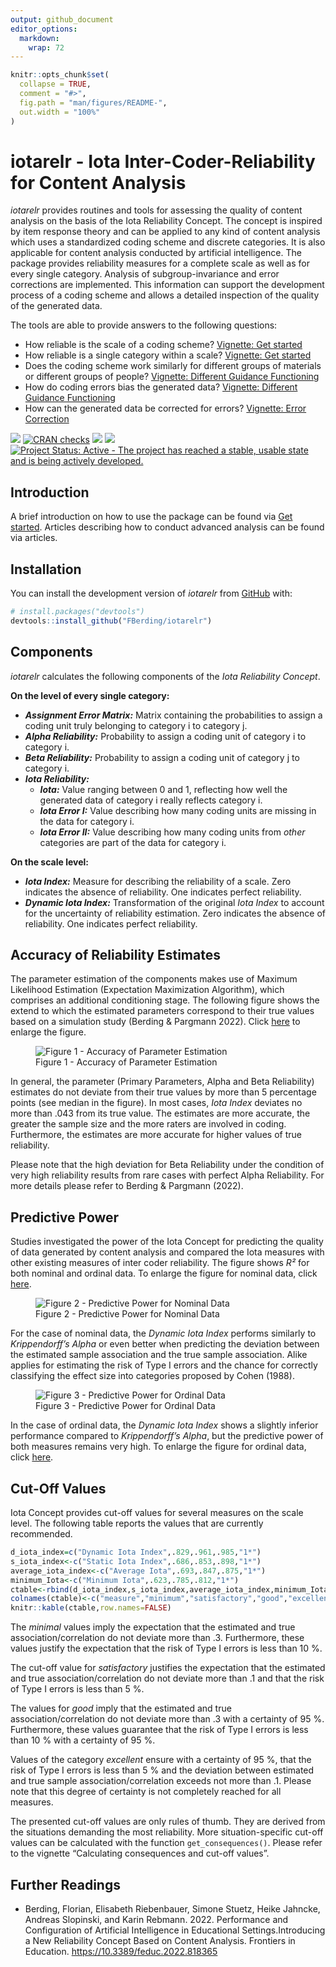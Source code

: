 ```yaml
---
output: github_document
editor_options: 
  markdown: 
    wrap: 72
---
```


<!-- README.md is generated from README.Rmd. Please edit that file -->

```r
knitr::opts_chunk$set(
  collapse = TRUE,
  comment = "#>",
  fig.path = "man/figures/README-",
  out.width = "100%"
)
```

# iotarelr - Iota Inter-Coder-Reliability for Content Analysis

*iotarelr* provides routines and tools for assessing the quality of
content analysis on the basis of the Iota Reliability Concept. The
concept is inspired by item response theory and can be applied to any
kind of content analysis which uses a standardized coding scheme and
discrete categories. It is also applicable for content analysis
conducted by artificial intelligence. The package provides
reliability measures for a complete scale as well as for every single
category. Analysis of subgroup-invariance and error corrections are
implemented. This information can support the development process of a
coding scheme and allows a detailed inspection of the quality of the generated 
data.

The tools are able to provide answers to the following questions:

-   How reliable is the scale of a coding scheme? [Vignette: Get
    started](iotarelr.html)
-   How reliable is a single category within a scale? [Vignette: Get
    started](iotarelr.html)
-   Does the coding scheme work similarly for different groups of
    materials or different groups of people? [Vignette: Different
    Guidance Functioning](dgf.html)
-   How do coding errors bias the generated data? [Vignette: Different
    Guidance Functioning](dgf.html)
-   How can the generated data be corrected for errors? [Vignette: Error
    Correction](error_correction.html)

<!-- badges: start -->

[![](https://www.r-pkg.org/badges/version/iotarelr?color=green)](https://cran.r-project.org/package=iotarelr)
[![CRAN
checks](https://cranchecks.info/badges/summary/iotarelr)](https://cran.r-project.org/web/checks/check_results_iotarelr.html)
[![](http://cranlogs.r-pkg.org/badges/grand-total/iotarelr)](https://cran.r-project.org/package=iotarelr)
[![](https://img.shields.io/badge/devel%20version-0.1.2-green.svg)](https://github.com/iotarelr)
[![Project Status: Active - The project has reached a stable, usable
state and is being actively
developed.](https://www.repostatus.org/badges/latest/active.svg)](https://www.repostatus.org/#active)

<!-- badges: end -->

## Introduction

A brief introduction on how to use the package can be found via [Get
started](iotarelr.html). Articles describing how to conduct advanced
analysis can be found via articles.

## Installation

You can install the development version of *iotarelr* from
[GitHub](https://github.com/) with:

``` r
# install.packages("devtools")
devtools::install_github("FBerding/iotarelr")
```

## Components

*iotarelr* calculates the following components of the *Iota Reliability
Concept*.

**On the level of every single category:**

-   ***Assignment Error Matrix:*** Matrix containing the probabilities
    to assign a coding unit truly belonging to category i to category j.
-   ***Alpha Reliability:*** Probability to assign a coding unit of
    category i to category i.
-   ***Beta Reliability:*** Probability to assign a coding unit of
    category j to category i.
-   ***Iota Reliability:***
    -   ***Iota:*** Value ranging between 0 and 1, reflecting how well
        the generated data of category i really reflects category i.
    -   ***Iota Error I:*** Value describing how many coding
        units are missing in the data for category i.
    -   ***Iota Error II:*** Value describing how many coding
        units from *other* categories are part of the data for category i.

**On the scale level:**

-   ***Iota Index:*** Measure for describing the reliability of a scale.
    Zero indicates the absence of reliability. One indicates perfect
    reliability.
-   ***Dynamic Iota Index:*** Transformation of the original *Iota
    Index* to account for the uncertainty of reliability estimation.
    Zero indicates the absence of reliability. One indicates perfect
    reliability.

## Accuracy of Reliability Estimates

The parameter estimation of the components makes use of Maximum Likelihood
Estimation (Expectation Maximization Algorithm), which comprises an
additional conditioning stage. The following figure shows the extend to
which the estimated parameters correspond to their true values based on
a simulation study (Berding & Pargmann 2022). Click
[here](reference/figures/README-accuracy.png) to enlarge the figure.

![Figure 1 - Accuracy of Parameter Estimation](man/figures/README-accuracy.png) 

In general, the parameter
(Primary Parameters, Alpha and Beta Reliability) estimates do not
deviate from their true values by more than 5 percentage points  (see median
in the figure). In most cases, *Iota Index* deviates no more than .043
from its true value. The estimates are more accurate, the greater the
sample size and the more raters are involved in coding. Furthermore,
the estimates are more accurate for higher values of true reliability.

Please note that the high deviation for Beta Reliability under the condition of 
very high reliability results from rare cases with perfect Alpha Reliability. 
For more details please refer to Berding & Pargmann (2022).

## Predictive Power

Studies investigated the power of the Iota Concept for predicting the
quality of data generated by content analysis and compared the Iota
measures with other existing measures of inter coder reliability. The
figure shows *R²* for both nominal and ordinal data. To enlarge the figure
for nominal data, click
[here](reference/figures/README-pred_power_nominal.png).

![Figure 2 - Predictive Power for Nominal Data](man/figures/README-pred_power_nominal.png)

For the case of nominal data, the *Dynamic Iota Index* performs similarly to
*Krippendorff's Alpha* or even better when predicting the deviation
between the estimated sample association and the true sample
association. Alike applies for estimating the risk of Type I errors
and the chance for correctly classifying the effect size into categories
proposed by Cohen (1988).

![Figure 3 - Predictive Power for Ordinal Data](man/figures/README-pred_power_ordinal.png)

In the case of ordinal data, the *Dynamic Iota Index* shows a slightly
inferior performance compared to *Krippendorff's Alpha*, but the predictive power
of both measures remains very high. To enlarge the figure for ordinal data,
click [here](reference/figures/README-pred_power_ordinal.png).

## Cut-Off Values

Iota Concept provides cut-off values for several measures on the scale
level. The following table reports the values that are currently recommended.

```r
d_iota_index=c("Dynamic Iota Index",.829,.961,.985,"1*")
s_iota_index<-c("Static Iota Index",.686,.853,.898,"1*")
average_iota_index<-c("Average Iota",.693,.847,.875,"1*")
minimum_Iota<-c("Minimum Iota",.623,.785,.812,"1*")
ctable<-rbind(d_iota_index,s_iota_index,average_iota_index,minimum_Iota)
colnames(ctable)<-c("measure","minimum","satisfactory","good","excellent")
knitr::kable(ctable,row.names=FALSE)
```

The *minimal* values imply the expectation that the estimated and true
association/correlation do not deviate more than .3. Furthermore, these
values justify the expectation that the risk of Type I errors is less
than 10 %.

The cut-off value for *satisfactory* justifies the expectation that the
estimated and true association/correlation do not deviate more than .1
and that the risk of Type I errors is less than 5 %.

The values for *good* imply that the estimated and true
association/correlation do not deviate more than .3 with a certainty of
95 %. Furthermore, these values guarantee that the risk of Type I errors
is less than 10 % with a certainty of 95 %.

Values of the category *excellent* ensure with a certainty of 95 %, that
the risk of Type I errors is less than 5 % and the deviation between
estimated and true sample association/correlation exceeds not more than
.1. Please note that this degree of certainty is not completely reached
for all measures.

The presented cut-off values are only rules of thumb. They are derived
from the situations demanding the most reliability. More situation-specific
cut-off values can be calculated with the function `get_consequences()`.
Please refer to the vignette "Calculating consequences and cut-off
values".

## Further Readings

-   Berding, Florian, Elisabeth Riebenbauer, Simone Stuetz, Heike
    Jahncke, Andreas Slopinski, and Karin Rebmann. 2022. Performance and
    Configuration of Artificial Intelligence in Educational
    Settings.Introducing a New Reliability Concept Based on Content
    Analysis. Frontiers in Education.
    <https://10.3389/feduc.2022.818365>
